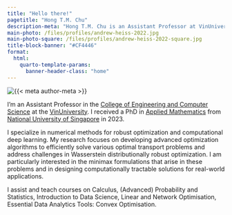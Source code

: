 ```yaml
---
title: "Hello there!"
pagetitle: "Hong T.M. Chu"
description-meta: "Hong T.M. Chu is an Assistant Professor at VinUniversity."
main-photo: /files/profiles/andrew-heiss-2022.jpg
main-photo-square: /files/profiles/andrew-heiss-2022-square.jpg
title-block-banner: "#CF4446"
format:
  html:
    quarto-template-params:
      banner-header-class: "home"
---
```


::: {.grid}

::: {.g-col-12 .g-col-sm-4}

```{=html}
<div class="grid" style="--bs-columns: 5; row-gap: 0;">
  <div class="g-col-1 g-col-sm-0"></div>
  <div class="g-col-3 g-col-sm-5">
    <picture>
      <source media="(max-width: 576px)" srcset="{{< meta main-photo-square >}}">
      <source media="(min-width: 576px)" srcset="{{< meta main-photo >}}">
      <img class="img-fluid" src="{{< meta main-photo >}}" alt="{{< meta author-meta >}}">
    </picture>
  </div>
  <div class="g-col-1 g-col-sm-0"></div>
</div>
```

:::

::: {.g-col-12 .g-col-sm-8}

I'm an Assistant Professor in the [College of Engineering and Computer Science](https://cecs.vinuni.edu.vn/) at the [VinUniversity](https://vinuni.edu.vn/). I received a PhD in [Applied Mathematics](https://www.math.nus.edu.sg/) from [National University of Singapore](https://www.nus.edu.sg/) in 2023.

I specialize in numerical methods for robust optimization and computational deep learning. My research focuses on developing advanced optimization algorithms to efficiently solve various optimal transport problems and address challenges in Wasserstein distributionally robust optimization. I am particularly interested in the minimax formulations that arise in these problems and in designing computationally tractable solutions for real-world applications.

I assist and teach courses on Calculus, (Advanced) Probability and Statistics, Introduction to Data Science, Linear and Network Optimisation, Essential Data Analytics Tools: Convex Optimisation. 

:::

:::
